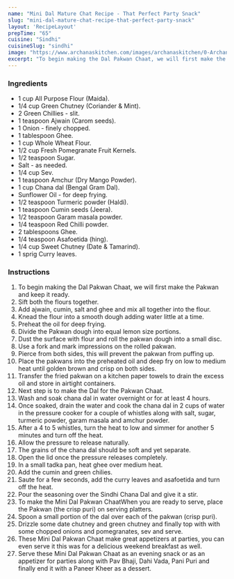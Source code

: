 ---
name: "Mini Dal Mature Chat Recipe - That Perfect Party Snack"
slug: "mini-dal-mature-chat-recipe-that-perfect-party-snack"
layout: 'RecipeLayout'
prepTime: "65"
cuisine: "Sindhi"
cuisineSlug: "sindhi"
image: "https://www.archanaskitchen.com/images/archanaskitchen/0-Archanas-Kitchen-Recipes/2018/Mini_Dal_Pakwan_Chaat_Recipe-9_1600.jpg"
excerpt: "To begin making the Dal Pakwan Chaat, we will first make the Pakwan and keep it ready"
---

### Ingredients

- 1 cup All Purpose Flour (Maida).
- 1/4 cup Green Chutney (Coriander & Mint).
- 2 Green Chillies - slit.
- 1 teaspoon Ajwain (Carom seeds).
- 1 Onion - finely chopped.
- 1 tablespoon Ghee.
- 1 cup Whole Wheat Flour.
- 1/2 cup Fresh Pomegranate Fruit Kernels.
- 1/2 teaspoon Sugar.
- Salt - as needed.
- 1/4 cup Sev.
- 1 teaspoon Amchur (Dry Mango Powder).
- 1 cup Chana dal (Bengal Gram Dal).
- Sunflower Oil - for deep frying.
- 1/2 teaspoon Turmeric powder (Haldi).
- 1 teaspoon Cumin seeds (Jeera).
- 1/2 teaspoon Garam masala powder.
- 1/4 teaspoon Red Chilli powder.
- 2 tablespoons Ghee.
- 1/4 teaspoon Asafoetida (hing).
- 1/4 cup Sweet Chutney (Date & Tamarind).
- 1 sprig Curry leaves.

### Instructions

1. To begin making the Dal Pakwan Chaat, we will first make the Pakwan and keep it ready.
1. Sift both the flours together.
1. Add ajwain, cumin, salt and ghee and mix all together into the flour.
1. Knead the flour into a smooth dough adding water little at a time.
1. Preheat the oil for deep frying.
1. Divide the Pakwan dough into equal lemon size portions.
1. Dust the surface with flour and roll the pakwan dough into a small disc.
1. Use a fork and mark impressions on the rolled pakwan.
1. Pierce from both sides, this will prevent the pakwan from puffing up.
1. Place the pakwans into the preheated oil and deep fry on low to medium heat until golden brown and crisp on both sides.
1. Transfer the fried pakwan on a kitchen paper towels to drain the excess oil and store in airtight containers.
1. Next step is to make the Dal for the Pakwan Chaat.
1. Wash and soak chana dal in water overnight or for at least 4 hours.
1. Once soaked, drain the water and cook the chana dal in 2 cups of water in the pressure cooker for a couple of whistles along with salt, sugar, turmeric powder, garam masala and amchur powder.
1. After a 4 to 5 whistles, turn the heat to low and simmer for another 5 minutes and turn off the heat.
1. Allow the pressure to release naturally.
1. The grains of the chana dal should be soft and yet separate.
1. Open the lid once the pressure releases completely.
1. In a small tadka pan, heat ghee over medium heat.
1. Add the cumin and green chilies.
1. Saute for a few seconds, add the curry leaves and asafoetida and turn off the heat.
1. Pour the seasoning over the Sindhi Chana Dal and give it a stir.
1. To make the Mini Dal Pakwan ChaatWhen you are ready to serve, place the Pakwan (the crisp puri) on serving platters.
1. Spoon a small portion of the dal over each of the pakwan (crisp puri).
1. Drizzle some date chutney and green chutney and finally top with with some chopped onions and pomegranates, sev and serve.
1. These Mini Dal Pakwan Chaat make great appetizers at parties, you can even serve it this was for a delicious weekend breakfast as well.
1. Serve these Mini Dal Pakwan Chaat as an evening snack or as an appetizer for parties along with Pav Bhaji, Dahi Vada, Pani Puri and finally end it with a Paneer Kheer as a dessert.

